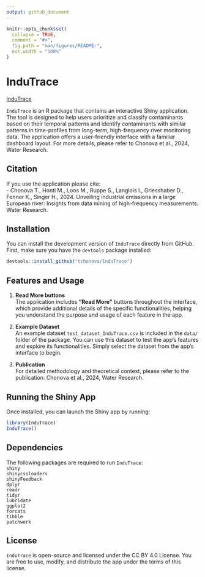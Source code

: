 ```yaml
---
output: github_document
---
```


<!-- README.md is generated from README.Rmd. Please edit that file -->

```r
knitr::opts_chunk$set(
  collapse = TRUE,
  comment = "#>",
  fig.path = "man/figures/README-",
  out.width = "100%"
)
```

# InduTrace

<!-- badges: start -->
[InduTrace](https://github.com/tchonova/InduTrace/actions)
<!-- badges: end -->

`InduTrace` is an R package that contains an interactive Shiny application. The tool is designed to help users prioritize and classify contaminants based on their temporal patterns and identify contaminants with similar patterns in time-profiles from long-term, high-frequency river monitoring data. The application offers a user-friendly interface with a familiar dashboard layout. For more details, please refer to Chonova et al., 2024, Water Research.

## Citation 
If you use the application please cite: <br>
- Chonova T., Honti M., Loos M., Ruppe S., Langlois I., Griesshaber D., Fenner K., Singer H., 2024. Unveiling industrial emissions in a large European river: Insights from data mining of high-frequency measurements. Water Research.<br>

## Installation

You can install the development version of `InduTrace` directly from GitHub. First, make sure you have the `devtools` package installed:

``` r
devtools::install_github("tchonova/InduTrace")
```

## Features and Usage

1. **Read More buttons**  
   The application includes **"Read More"** buttons throughout the interface, which provide additional details of the specific functionalities, helping you understand the purpose and usage of each feature in the app.

2. **Example Dataset**  
 An example dataset `test_dataset_InduTrace.csv` is included in the `data/` folder of the package. You can use this dataset to test the app’s features and explore its functionalities. Simply select the dataset from the app’s interface to begin.
 
3. **Publication**  
      For detailed methodology and theoretical context, please refer to the publication: Chonova et al., 2024, Water Research.


## Running the Shiny App

Once installed, you can launch the Shiny app by running:

``` r 
library(InduTrace)
InduTrace()
```

## Dependencies 

The following packages are required to run `InduTrace`:<br>
    `shiny`<br>
    `shinycssloaders`<br>
    `shinyFeedback`<br>
    `dplyr`<br>
    `readr`<br>
    `tidyr`<br>
    `lubridate`<br>
    `ggplot2`<br>
    `forcats`<br>
    `tibble`<br>
    `patchwork`<br>

## License 

`InduTrace` is open-source and licensed under the CC BY 4.0 License. You are free to use, modify, and distribute the app under the terms of this license.



